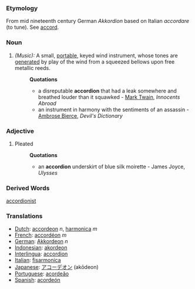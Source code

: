 ===Etymology===
From mid nineteenth century German ''Akkordion'' based on Italian ''accordare'' (to tune). See [[accord]].
===Noun===
#''(Music):'' A small, [[portable]], keyed wind instrument, whose tones are [[generated]] by play of the wind from a squeezed bellows upon free metallic reeds.
#:'''Quotations'''
#:* a disreputable '''accordion''' that had a leak somewhere and breathed louder than it squawked - [[Mark Twain]], ''Innocents Abroad''
#:* an instrument in harmony with the sentiments of an assassin - [[Ambrose Bierce]], ''Devil's Dictionary''
===Adjective===
#Pleated
#:'''Quotations'''
#:*an '''accordion''' underskirt of blue silk moirette - James Joyce, ''Ulysses''
===Derived Words===
[[accordionist]]

===Translations===
*[[Dutch]]: [[accordeon]] ''n'', [[harmonica]] ''m''
*[[French]]: [[accordéon]] ''m''
*[[German]]: [[Akkordeon]] ''n''
*[[Indonesian]]: [[akordeon]] 
*[[Interlingua]]: [[accordion]]
*[[Italian]]: [[fisarmonica]]
*[[Japanese]]: [[アコーデオン]] (akōdeon)
*[[Portuguese]]: [[acordeão]]
*[[Spanish]]: [[acordeón]]
